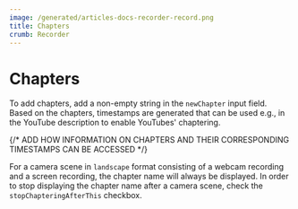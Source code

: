```yaml
---
image: /generated/articles-docs-recorder-record.png
title: Chapters
crumb: Recorder
---
```


# Chapters

To add chapters, add a non-empty string in the `newChapter` input field.
Based on the chapters, timestamps are generated that can be used e.g., in the YouTube description to enable YouTubes' chaptering.

{/* ADD HOW INFORMATION ON CHAPTERS AND THEIR CORRESPONDING TIMESTAMPS CAN BE ACCESSED */}

For a camera scene in `landscape` format consisting of a webcam recording and a screen recording, the chapter name will always be displayed.
In order to stop displaying the chapter name after a camera scene, check the `stopChapteringAfterThis` checkbox.
